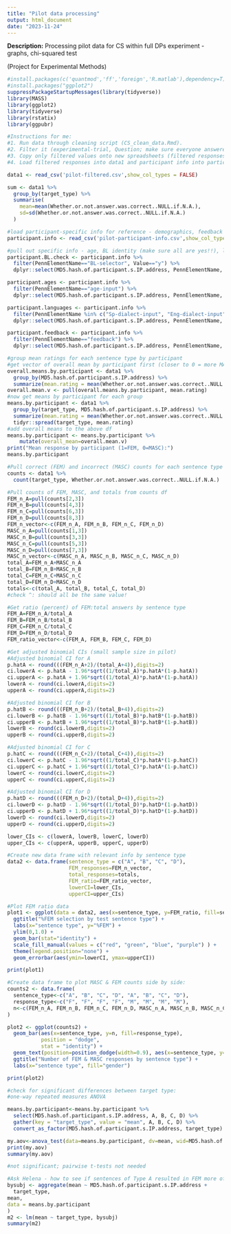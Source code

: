 ```yaml
---
title: "Pilot data processing"
output: html_document
date: "2023-11-24"
---
```


**Description:**
Processing pilot data for CS within full DPs experiment - graphs, chi-squared test

(Project for Experimental Methods)

```r

#install.packages(c('quantmod','ff','foreign','R.matlab'),dependency=T)
#install.packages("ggplot2")
suppressPackageStartupMessages(library(tidyverse))
library(MASS)
library(ggplot2)
library(tidyverse)
library(rstatix)
library(ggpubr)

#Instructions for me:
#1. Run data through cleaning script (CS_clean_data.Rmd). 
#2. Filter it (experimental-trial, Question; make sure everyone answered YES for BL-input). Make sure you have the correct # of responses (32xnumber of participants). 
#3. Copy only filtered values onto new spreadsheets (filtered responses, participant info (BL-input, dialects, BL-profile, feedback)), download as CSVs.
#4. Load filtered responses into data1 and participant info into participant.info 

data1 <- read_csv('pilot-filtered.csv',show_col_types = FALSE)

sum <- data1 %>%
  group_by(target_type) %>%
  summarise( 
    mean=mean(Whether.or.not.answer.was.correct..NULL.if.N.A.),
    sd=sd(Whether.or.not.answer.was.correct..NULL.if.N.A.)
  )

#load participant-specific info for reference - demographics, feedback
participant.info <- read_csv('pilot-participant-info.csv',show_col_types = FALSE)

#pull out specific info - age, BL identity (make sure all are yes!!), language use (dialects, daily use), feedback
participant.BL.check <- participant.info %>%
  filter(PennElementName=="BL-selector", Value=="y") %>%
  dplyr::select(MD5.hash.of.participant.s.IP.address, PennElementName, Value)

participant.ages <- participant.info %>% 
  filter(PennElementName=="age-input") %>%
  dplyr::select(MD5.hash.of.participant.s.IP.address, PennElementName, Value)

participant.languages <- participant.info %>% 
  filter(PennElementName %in% c("Sp-dialect-input", "Eng-dialect-input", "BL-profile-input")) %>%
  dplyr::select(MD5.hash.of.participant.s.IP.address, PennElementName, Value)

participant.feedback <- participant.info %>% 
  filter(PennElementName=="feedback") %>%
  dplyr::select(MD5.hash.of.participant.s.IP.address, PennElementName, Value)

#group mean ratings for each sentence type by participant
#get vector of overall mean by participant first (closer to 0 = more MASC, closer to 1 = more FEM)
overall.means.by.participant <- data1 %>%
  group_by(MD5.hash.of.participant.s.IP.address) %>%
  summarize(mean.rating = mean(Whether.or.not.answer.was.correct..NULL.if.N.A.))
overall.mean.v <- pull(overall.means.by.participant, mean.rating)
#now get means by participant for each group
means.by.participant <- data1 %>%
  group_by(target_type, MD5.hash.of.participant.s.IP.address) %>%
  summarize(mean.rating = mean(Whether.or.not.answer.was.correct..NULL.if.N.A.)) %>%
  tidyr::spread(target_type, mean.rating)
#add overall means to the above df
means.by.participant <- means.by.participant %>%
    mutate(overall_mean=overall.mean.v)
print("Mean response by participant (1=FEM, 0=MASC):")
means.by.participant

#Pull correct (FEM) and incorrect (MASC) counts for each sentence type A, B, C, D
counts <- data1 %>%
  count(target_type, Whether.or.not.answer.was.correct..NULL.if.N.A.)

#Pull counts of FEM, MASC, and totals from counts df
FEM_n_A=pull(counts[2,3])
FEM_n_B=pull(counts[4,3])
FEM_n_C=pull(counts[6,3])
FEM_n_D=pull(counts[8,3])
FEM_n_vector<-c(FEM_n_A, FEM_n_B, FEM_n_C, FEM_n_D)
MASC_n_A=pull(counts[1,3])
MASC_n_B=pull(counts[3,3])
MASC_n_C=pull(counts[5,3])
MASC_n_D=pull(counts[7,3])
MASC_n_vector<-c(MASC_n_A, MASC_n_B, MASC_n_C, MASC_n_D)
total_A=FEM_n_A+MASC_n_A
total_B=FEM_n_B+MASC_n_B
total_C=FEM_n_C+MASC_n_C
total_D=FEM_n_D+MASC_n_D
totals<-c(total_A, total_B, total_C, total_D)
#check ^: should all be the same value!

#Get ratio (percent) of FEM:total answers by sentence type
FEM_A=FEM_n_A/total_A
FEM_B=FEM_n_B/total_B
FEM_C=FEM_n_C/total_C
FEM_D=FEM_n_D/total_D
FEM_ratio_vector<-c(FEM_A, FEM_B, FEM_C, FEM_D)

#Get adjusted binomial CIs (small sample size in pilot)
#Adjusted binomial CI for A
p.hatA <- round(((FEM_n_A+2)/(total_A+4)),digits=2)
ci.lowerA <- p.hatA - 1.96*sqrt((1/total_A)*p.hatA*(1-p.hatA))
ci.upperA <- p.hatA + 1.96*sqrt((1/total_A)*p.hatA*(1-p.hatA))
lowerA <- round(ci.lowerA,digits=2)
upperA <- round(ci.upperA,digits=2)

#Adjusted binomial CI for B
p.hatB <- round(((FEM_n_B+2)/(total_B+4)),digits=2)
ci.lowerB <- p.hatB - 1.96*sqrt((1/total_B)*p.hatB*(1-p.hatB))
ci.upperB <- p.hatB + 1.96*sqrt((1/total_B)*p.hatB*(1-p.hatB))
lowerB <- round(ci.lowerB,digits=2)
upperB <- round(ci.upperB,digits=2)

#Adjusted binomial CI for C 
p.hatC <- round(((FEM_n_C+2)/(total_C+4)),digits=2)
ci.lowerC <- p.hatC - 1.96*sqrt((1/total_C)*p.hatA*(1-p.hatC))
ci.upperC <- p.hatC + 1.96*sqrt((1/total_C)*p.hatA*(1-p.hatC))
lowerC <- round(ci.lowerC,digits=2)
upperC <- round(ci.upperC,digits=2)

#Adjusted binomial CI for D
p.hatD <- round(((FEM_n_D+2)/(total_D+4)),digits=2)
ci.lowerD <- p.hatD - 1.96*sqrt((1/total_D)*p.hatD*(1-p.hatD))
ci.upperD <- p.hatD + 1.96*sqrt((1/total_D)*p.hatD*(1-p.hatD))
lowerD <- round(ci.lowerD,digits=2)
upperD <- round(ci.upperD,digits=2)

lower_CIs <- c(lowerA, lowerB, lowerC, lowerD)
upper_CIs <- c(upperA, upperB, upperC, upperD)

#Create new data frame with relevant info by sentence type
data2 <- data.frame(sentence_type = c("A", "B", "C", "D"),
                    FEM_responses=FEM_n_vector,
                    total_responses=totals,
                    FEM_ratio=FEM_ratio_vector,
                    lowerCI=lower_CIs,
                    upperCI=upper_CIs)

#Plot FEM ratio data
plot1 <- ggplot(data = data2, aes(x=sentence_type, y=FEM_ratio, fill=sentence_type)) +
  ggtitle("%FEM selection by test sentence type") +
  labs(x="sentence type", y="%FEM") +
  ylim(0,1.0) +
  geom_bar(stat="identity") +
  scale_fill_manual(values = c("red", "green", "blue", "purple") ) +
  theme(legend.position="none") +
  geom_errorbar(aes(ymin=lowerCI, ymax=upperCI))

print(plot1)

#Create data frame to plot MASC & FEM counts side by side:
counts2 <- data.frame(
  sentence_type<-c("A", "B", "C", "D", "A", "B", "C", "D"),
  response_type<-c("F", "F", "F", "F", "M", "M", "M", "M"),
  n<-c(FEM_n_A, FEM_n_B, FEM_n_C, FEM_n_D, MASC_n_A, MASC_n_B, MASC_n_C, MASC_n_D)
)

plot2 <- ggplot(counts2) +
  geom_bar(aes(x=sentence_type, y=n, fill=response_type),
           position = "dodge",
           stat = "identity") +
  geom_text(position=position_dodge(width=0.9), aes(x=sentence_type, y=n, label=n, fill=response_type, vjust=0)) +
  ggtitle("Number of FEM & MASC responses by sentence type") +
  labs(x="sentence type", fill="gender")

print(plot2)

#check for significant differences between target type:
#one-way repeated measures ANOVA

means.by.participant<-means.by.participant %>%
  select(MD5.hash.of.participant.s.IP.address, A, B, C, D) %>%
  gather(key = "target_type", value = "mean", A, B, C, D) %>%
  convert_as_factor(MD5.hash.of.participant.s.IP.address, target_type)

my.aov<-anova_test(data=means.by.participant, dv=mean, wid=MD5.hash.of.participant.s.IP.address, within=target_type)
print(my.aov)
summary(my.aov)

#not significant; pairwise t-tests not needed

#Ask Helena - how to see if sentences of Type A resulted in FEM more often than chance when the data is not independent; can't run binomial test (VK 2016)
bysubj <- aggregate(mean ~ MD5.hash.of.participant.s.IP.address +
  target_type,
mean,
data = means.by.participant
)
m2 <- lm(mean ~ target_type, bysubj)
summary(m2)

```


